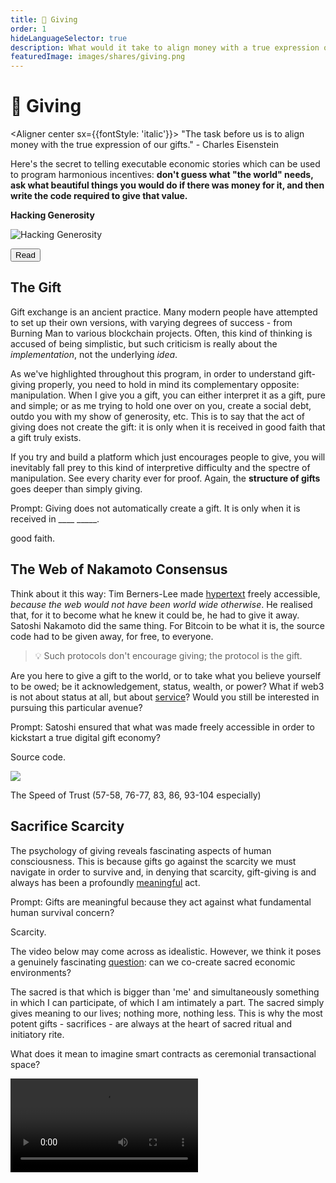 ```yaml
---
title: 💝 Giving
order: 1
hideLanguageSelector: true
description: What would it take to align money with a true expression of our gifts? Can we consider engineer ceremonial digital spaces for human transaction that deepen our relationships to one another and the world we share?
featuredImage: images/shares/giving.png
---
```


# 💝 Giving

<Aligner center sx={{fontStyle: 'italic'}}>
"The task before us is to align money with the true expression of our gifts." - Charles Eisenstein
</Aligner>

<AudioPlayer src="https://kernel-audio.s3.amazonaws.com/M7E1+-+Giving.mp3"/>

Here's the secret to telling executable economic stories which can be used to program harmonious incentives: **don't guess what "the world" needs, ask what beautiful things you would do if there was money for it, and then write the code required to give that value.**

<InfoBlock>

<Box>

**Hacking Generosity**

![Hacking Generosity](/images/mod7-img/eric-raymond.jpeg)

<Aligner center>
<Button to="https://tinyurl.com/hack-generosity">
    Read
</Button>
</Aligner>

</Box>

</InfoBlock>

## The Gift

Gift exchange is an ancient practice. Many modern people have attempted to set up their own 
versions, with varying degrees of success - from Burning Man to various blockchain projects. 
Often, this kind of thinking is accused of being simplistic, but such criticism is really about 
the *implementation*, not the underlying *idea*.

As we've highlighted throughout this program, in order to understand gift-giving properly, you 
need to hold in mind its complementary opposite: manipulation. When I give you a gift, you can 
either interpret it as a gift, pure and simple; or as me trying to hold one over on you, create 
a social debt, outdo you with my show of generosity, etc. This is to say that the act of giving 
does not create the gift: it is only when it is received in good faith that a gift truly exists.

If you try and build a platform which just encourages people to give, you will inevitably fall 
prey to this kind of interpretive difficulty and the spectre of manipulation. See every charity 
ever for proof. Again, the **structure of gifts** goes deeper than simply giving.

<Flash>

<Card>

Prompt: Giving does not automatically create a gift. It is only when it is received in \_\_\_\_ \_\_\_\_\_.

good faith.

</Card>

</Flash>

## The Web of Nakamoto Consensus

Think about it this way: Tim Berners-Lee made [hypertext](https://tinyurl.com/http-prop) freely accessible, *because the web would not have been world wide otherwise*. He realised that, for it to become what he knew it could be, he had to give it away. Satoshi Nakamoto did the same thing. For Bitcoin to be what it is, the source code had to be given away, for free, to everyone. 

> 💡 Such protocols don't encourage giving; the protocol is the gift.

Are you here to give a gift to the world, or to take what you believe yourself to be owed; be 
it acknowledgement, status, wealth, or power? What if web3 is not about status at all, but 
about [service](/learn/module-5/incentives/#programming-crowds)? Would you still be interested 
in pursuing this particular avenue?

<Flash>

<Card>

Prompt: Satoshi ensured that what was made freely accessible in order to kickstart a true digital gift economy?

Source code.

</Card>

</Flash>

<Aligner center>

<Image src="/images/mod7-img/cosmic-gift.png" />

</Aligner>

<List>

<Link to="https://thebluepill.eth.link/">

The Speed of Trust (57-58, 76-77, 83, 86, 93-104 especially)

</Link>

</List>

## Sacrifice Scarcity

The psychology of giving reveals fascinating aspects of human consciousness. This is because 
gifts go against the scarcity we must navigate in order to survive and, in denying that 
scarcity, gift-giving is and always has been a profoundly [meaningful](/learn/module-1/meaning/) act.

<Flash>

<Card>

Prompt: Gifts are meaningful because they act against what fundamental human survival concern?

Scarcity.

</Card>

</Flash>

The video below may come across as idealistic. However, we think it poses a genuinely 
fascinating [question](/learn/module-2/better-questions/): can we co-create sacred economic 
environments?

The sacred is that which is bigger than 'me' and simultaneously something in which I can 
participate, of which I am intimately a part. The sacred simply gives meaning to our lives; 
nothing more, nothing less. This is why the most potent gifts - sacrifices - are always at the 
heart of sacred ritual and initiatory rite.

What does it mean to imagine smart contracts as ceremonial transactional space?

<Video src="https://player.vimeo.com/video/317296843?color=ffffff&byline=0" />

> Art, pure science, education, healing and many other critical aspects of life are all things 
which do not fit well within our current economy. So, if we care about them, we need to develop 
institutions or practices which convert 'real' money into gift money.

> Recycling the money high in the drainage is different. The goal is not to take money from some people to give to other people. The goal is to increase the wealth within the [entire system](https://roamingupward.net/year-of-the-jerk/).

## Receiving Gracefully

It's worth re-emphasising a point above:

> 💡 The act of giving does not create gifts: it is only when one is received in good faith that a gift truly exists.

By virtue of the way this course is presented, it attracts people predisposed to giving: people who like to serve others, help where they can, and who want to imagine better ways we can all live together. This is an admirable trait, and something we actively look for and help cultivate in every Kernel fellow. However, like everything, it has its shadow side. 

Often, we seek to help others because we do not wish to look closely at the aspects in which we ourselves feel lacking. Serving others can distract us from our own perceived inadequacies.

Much like [we cannot improve the world if we do not first know how to improve ourselves](/learn/module-3/intention/#reflecting-truth), we have to know how to receive with grace before we can really understand what it means to give unconditionally; to give the very source of our gift away and trust others to use it for good.

Receiving gracefully depends on two keys. In [Better Questions](/learn/module-2/better-questions), we said "don't be afraid of letting others teach you; it does not degrade you, it uplifts you. The ego doesn't always acknowledge this simple truth". The same applies to receiving: don't be afraid to receive from others, and don't be afraid to express your gratitude. Saying "thank you" and really meaning it only seems hard until you actually do it and see the effect it has on another human being to be truly acknowledged.

The other is harder: **become comfortable with the fact that you have needs**. It's OK to need. It means you're human. You have to develop an internal language of need which allows you to see your own dependency graph clearly. It is only when we are comfortable with our own state of neediness that we can communicate it clearly and honestly to others without projecting the expectation that they will necessarily satisfy us. Here, in truth, is the rock bottom foundation of all courageous, honest, horizontal, long-term conversations.

The best method for developing an internal language of need is prayer. It always has been. If you really want to know, sit, kneel, or put your forehead on the floor, and embody humble need. Otherwise, meditate on your various dependencies: it makes it so much easier to [forgive others and give of yourself](https://www.youtube.com/watch?v=S5byKtoI5l0).

> “To sit or kneel in prayer [...] coheres with the secret structure of existence and reality, namely that we have a right to nothing. Everything that we are, think, feel and have is a gift. We have received everything, even the opportunity to come to the earth and walk awake in this wondrous universe [...] We weight the notion of prayer with burdens of duty, holiness and the struggle for perfection. Prayer should have the freedom of delight. It should arise from, and bring us to, humour, laughter and joy. Religion often suffers from a great amnesia; it constantly insists on the seriousness of God and forgets the magic of the Divine Glory. Prayer should be the wild dance of the heart too. In the silence of our prayer we should be able to sense the roguish smile of a [joyful](/learn/module-1/joyful-subversion) God who, despite all the chaos and imperfection, ultimately shelters everything [...] Prayer issues from that threshold where soul and life interflow; it is the conversation between desire and reality. It is not to be reduced to the intermittent moments when we say prayers in words. **Prayer is a deeper and more [ancient conversation](/learn/module-0/conversation) within us** [...] In a similar sense, one could consider prayer as the soul-narrative of a people issuing from that threshold where their desire negotiates the constraints and suffering of their history.” - John O’Donohue

<Flash>

<Card>

Prompt: What are the keys to receive gracefully?

Cultivate gratitude, become comfortable with your own needs.

</Card>

</Flash>

<Aligner center>
    <Image alt="The Gift of Help" src="/images/mod7-img/the_gift_of_help.jpg" />
</Aligner>

> "If you can just appreciate each thing, one by one, then you will have pure gratitude. Even though you observe just one flower, that one flower includes everything. It is not just a flower. It is the absolute, it is Buddha himself. We see it in that way. But at the same time, that which exists is just a flower, and there is no one to see it and nothing to be seen. That is the feeling we should have in our practice and in our every- day activity. Then, whatever work you do, you will have a continuous feeling of pure gratitude" - [Shunryu Suzuki, talk 6](https://terebess.hu/zen/mesterek/Branching-Streams.pdf)

## Further Afield

<List>

<Link to="https://www.youtube.com/watch?v=jJ8yU_K6nL8">

A (M)otherworld is possible

</Link>

<Link to="https://emergencemagazine.org/essay/the-serviceberry/" >

The Serviceberry

</Link>

</List>

> To name the world as gift is to feel one’s membership in the web of reciprocity.

> The revelation in that word is a treasure for me, because it is also the root word for “gift.” I can’t help but gaze at them, cupped like jewels in my hand, and breathe out my gratitude.

> In the presence of such gifts, gratitude is the intuitive first response. The gratitude flows toward our plant elders and radiates to the rain, to the sunshine, to the improbability of bushes spangled with morsels of sweetness in a world that can be bitter.

> Gratitude creates a sense of abundance, the knowing that you have what you need. In that climate of sufficiency, our hunger for more abates and we take only what we need, in respect for the generosity of the giver.

> In a gift economy, wealth is understood as having enough to share, and the practice for dealing with abundance is to give it away.

> "With a serviceberry economy as our model, it prompts the opportunity for articulation of the value of gratitude and reciprocity as essential foundations for an economy." Reciprocity — not scarcity.

> Oftentimes this is achieved by shifting one’s needs away from whatever is in short supply, as though evolution were suggesting “if there’s not enough of what you want, then want something else.” This specialization to avoid scarcity has led to a dazzling array of biodiversity, each avoiding competition by being different. Diversity in ways of being is an antidote to scarcity-induced competition.

> The gift is multiplied with every giving, until it returns so rich and sweet that it burbles forth as the birdsong that wakes me in the morning.

> What use does the tree have of berries other than as a way to make relationships with birds?